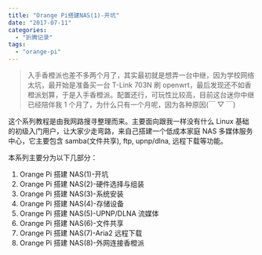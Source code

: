 ```yaml
---
title: "Orange Pi搭建NAS(1)-开坑"
date: "2017-07-11"
categories:
  - "折腾记录"
tags:
  - "orange-pi"
---
```


> 入手香橙派也差不多两个月了，其实最初就是想弄一台中继，因为学校网络太坑，最开始是准备买一台 T-Link 703N 刷 openwrt，最后发现还不如香橙派划算，于是入手香橙派。配置还行，可玩性比较高，目前这台迷你中继已经陪伴我 1 个月了，为什么只有一个月呢，因为各种原因(￣ ▽ ￣)

这个系列教程是由我网路搜寻整理而来。主要面向跟我一样没有什么 Linux 基础的初级入门用户，让大家少走弯路，来自己搭建一个低成本家庭 NAS 多媒体服务中心，它主要包含 samba(文件共享), ftp, upnp/dlna, 远程下载等功能。

本系列主要分为以下几部分：

1. Orange Pi 搭建 NAS(1)-开坑
2. Orange Pi 搭建 NAS(2)-硬件选择与组装
3. Orange Pi 搭建 NAS(3)-系统安装
4. Orange Pi 搭建 NAS(4)-存储设备
5. Orange Pi 搭建 NAS(5)-UPNP/DLNA 流媒体
6. Orange Pi 搭建 NAS(6)-文件共享
7. Orange Pi 搭建 NAS(7)-Aria2 远程下载
8. Orange Pi 搭建 NAS(8)-外网连接香橙派
